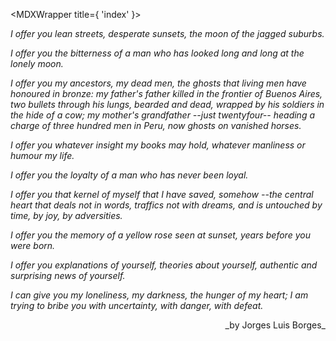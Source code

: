 
<MDXWrapper title={ 'index' }>

_I offer you lean streets, desperate sunsets, the moon of the jagged suburbs._

_I offer you the bitterness of a man who has looked long and long at the lonely moon._

_I offer you my ancestors, my dead men, the ghosts that living men have honoured in bronze: my father's father killed in the frontier of Buenos Aires, two bullets through his lungs, bearded and dead, wrapped by his soldiers in the hide of a cow; my mother's grandfather --just twentyfour-- heading a charge of three hundred men in Peru, now ghosts on vanished horses._

_I offer you whatever insight my books may hold, whatever manliness or humour my life._

_I offer you the loyalty of a man who has never been loyal._

_I offer you that kernel of myself that I have saved, somehow --the central heart that deals not in words, traffics not with dreams, and is untouched by time, by joy, by adversities._

_I offer you the memory of a yellow rose seen at sunset, years before you were born._

_I offer you explanations of yourself, theories about yourself, authentic and surprising news of yourself._

_I can give you my loneliness, my darkness, the hunger of my heart; I am trying to bribe you with uncertainty, with danger, with defeat._


<p align='right'>_by Jorges Luis Borges_</p>
</MDXWrapper>
